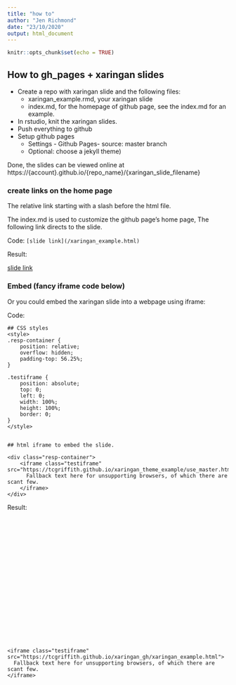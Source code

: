 ```yaml
---
title: "how to"
author: "Jen Richmond"
date: "23/10/2020"
output: html_document
---
```


```r
knitr::opts_chunk$set(echo = TRUE)
```

## How to gh_pages + xaringan slides

- Create a repo with xaringan slide and the following files:
    + xaringan_example.rmd, your xaringan slide
    + index.md, for the homepage of github page, see the index.md for an example.
- In rstudio, knit the xaringan slides.
- Push everything to github
- Setup github pages
    + Settings - Github Pages- source: master branch 
    + Optional: choose a jekyll theme)

Done, the slides can be viewed online at https://{account}.github.io/{repo_name}/{xaringan_slide_filename}

### create links on the home page

The relative link starting with a slash before the html file.

The index.md is used to customize the github page's home page, 
The following link directs to the slide.

Code: `[slide link](/xaringan_example.html)`

Result:

[slide link](/xaringan_example.html)


### Embed (fancy iframe code below)

Or you could embed the xaringan slide into a webpage using iframe:

Code:

```
## CSS styles
<style>
.resp-container {
    position: relative;
    overflow: hidden;
    padding-top: 56.25%;
}

.testiframe {
    position: absolute;
    top: 0;
    left: 0;
    width: 100%;
    height: 100%;
    border: 0;
}
</style>


## html iframe to embed the slide.

<div class="resp-container">
    <iframe class="testiframe" src="https://tcgriffith.github.io/xaringan_theme_example/use_master.html">
      Fallback text here for unsupporting browsers, of which there are scant few.
    </iframe>
</div>

```

Result:

<style>
.resp-container {
    position: relative;
    overflow: hidden;
    padding-top: 56.25%;
}

.testiframe {
    position: absolute;
    top: 0;
    left: 0;
    width: 100%;
    height: 100%;
    border: 0;
}
</style>

<div class="resp-container">
    <iframe class="testiframe" src="https://tcgriffith.github.io/xaringan_gh/xaringan_example.html">
      Fallback text here for unsupporting browsers, of which there are scant few.
    </iframe>
</div>